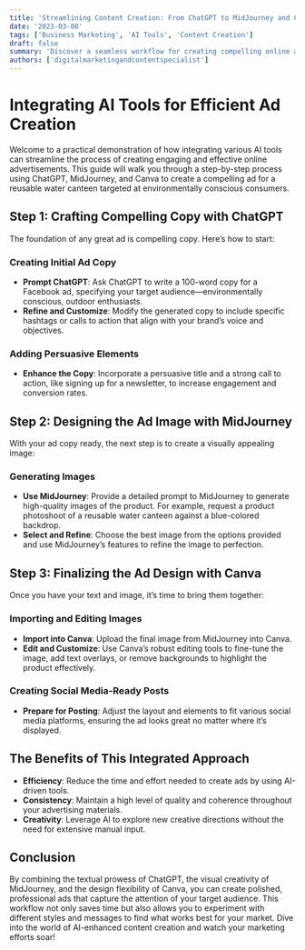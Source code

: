 ```yaml
---
title: 'Streamlining Content Creation: From ChatGPT to MidJourney and Canva'
date: '2023-03-08'
tags: ['Business Marketing', 'AI Tools', 'Content Creation']
draft: false
summary: 'Discover a seamless workflow for creating compelling online ads using ChatGPT, MidJourney, and Canva, from writing copy to designing images.'
authors: ['digitalmarketingandcontentspecialist']
---
```


# Integrating AI Tools for Efficient Ad Creation

Welcome to a practical demonstration of how integrating various AI tools can streamline the process of creating engaging and effective online advertisements. This guide will walk you through a step-by-step process using ChatGPT, MidJourney, and Canva to create a compelling ad for a reusable water canteen targeted at environmentally conscious consumers.

## Step 1: Crafting Compelling Copy with ChatGPT

The foundation of any great ad is compelling copy. Here’s how to start:

### Creating Initial Ad Copy

- **Prompt ChatGPT**: Ask ChatGPT to write a 100-word copy for a Facebook ad, specifying your target audience—environmentally conscious, outdoor enthusiasts.
- **Refine and Customize**: Modify the generated copy to include specific hashtags or calls to action that align with your brand’s voice and objectives.

### Adding Persuasive Elements

- **Enhance the Copy**: Incorporate a persuasive title and a strong call to action, like signing up for a newsletter, to increase engagement and conversion rates.

## Step 2: Designing the Ad Image with MidJourney

With your ad copy ready, the next step is to create a visually appealing image:

### Generating Images

- **Use MidJourney**: Provide a detailed prompt to MidJourney to generate high-quality images of the product. For example, request a product photoshoot of a reusable water canteen against a blue-colored backdrop.
- **Select and Refine**: Choose the best image from the options provided and use MidJourney’s features to refine the image to perfection.

## Step 3: Finalizing the Ad Design with Canva

Once you have your text and image, it’s time to bring them together:

### Importing and Editing Images

- **Import into Canva**: Upload the final image from MidJourney into Canva.
- **Edit and Customize**: Use Canva’s robust editing tools to fine-tune the image, add text overlays, or remove backgrounds to highlight the product effectively.

### Creating Social Media-Ready Posts

- **Prepare for Posting**: Adjust the layout and elements to fit various social media platforms, ensuring the ad looks great no matter where it’s displayed.

## The Benefits of This Integrated Approach

- **Efficiency**: Reduce the time and effort needed to create ads by using AI-driven tools.
- **Consistency**: Maintain a high level of quality and coherence throughout your advertising materials.
- **Creativity**: Leverage AI to explore new creative directions without the need for extensive manual input.

## Conclusion

By combining the textual prowess of ChatGPT, the visual creativity of MidJourney, and the design flexibility of Canva, you can create polished, professional ads that capture the attention of your target audience. This workflow not only saves time but also allows you to experiment with different styles and messages to find what works best for your market. Dive into the world of AI-enhanced content creation and watch your marketing efforts soar!
